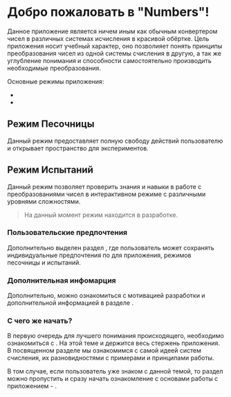 
# Добро пожаловать в "Numbers"!

<LoaderMessage message="Рад знакомству!">
  <LoaderBrick />
</LoaderMessage>

Данное приложение является ничем иным как обычным конвертером чисел в различных системах исчисления в красивой обёртке. Цель приложения носит учебный характер, оно позволияет понять принципы преобразования чисел из одной системы счисления в другую, а так же углубление понимания и способности самостоятельно производить необходимые преобразования.

Основные режимы приложения:

<ul>
  <li>
    <Link
      href="/[lang]/sandbox"
      as="/ru/sandbox"
      title="Песочница"
      label="Режим песочницы" />
  </li>
  <li>
    <Link
      href="/[lang]/challenge"
      as="/ru/challenge"
      title="Испытания"
      label="Режим испытаний" />
  </li>
</ul>

## Режим Песочницы

Данный режим предоставляет полную свободу действий пользователю и открывает пространство для экспериментов.

## Режим Испытаний

Данный режим позволяет проверить знания и навыки в работе с преобразованиями чисел в интерактивном режиме с различными уровнями сложностями.

> На данный момент режим находится в разработке.

### Пользовательские предпочтения

Дополнительно выделен раздел <Link href="/[lang]/settings" as="/ru/settings" title="Настройки" label="Пользовательские настройки" />, где пользователь может сохранять индивидуальные предпочтения по для приложения, режимов песочницы и испытаний. 

### Дополнительная инфомарция

Дополнительно, можно ознакомиться с мотивацией разработки и дополнительной информацией в разделе <Link href="/[lang]/about" as="/ru/about" title="О приложении" label="О приложении" />.

### C чего же начать?

В первую очередь для лучшего понимания происходящего, необходимо ознакомиться с <Link href="/[lang]/tutorial/[...route]" as="/ru/tutorial/ru/bases/numeral-bases" title="Что же такое система счисления" label="основами систем счисления" />. На этой теме и держится весь стержень приложения. В посвященном разделе мы ознакомимся c самой идеей систем счисления, их разновидностями с примерами и принципами работы.

<div style={{ padding: "0.5em 0", placeSelf: "center" }}>
  <ButtonLink
    title="Знакомство с системами счисления"
    href="/[lang]/tutorial/[...route]"
    as="/ru/tutorial/ru/bases/numeral-bases"
  />
</div>

В том случае, если пользователь уже знаком с данной темой, то раздел можно пропустить и сразу начать ознакомление с основами работы с приложением - <Link href="/[lang]/tutorial/[...route]" as="/ru/tutorial/ru/sandbox/about" title="Режим песочницы, что же это?" label="на примере режима песочницы" />.

<div style={{ padding: "0.5em 0", placeSelf: "center" }}>
  <ButtonLink
    title="Знакомство с приложением"
    href="/[lang]/tutorial/[...route]"
    as="/ru/tutorial/ru/sandbox/about"
  />
</div>